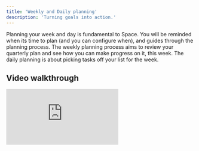 ```yaml
---
title: 'Weekly and Daily planning'
description: 'Turning goals into action.'
---
```


Planning your week and day is fundamental to Space. You will be reminded when its time to plan 
(and you can configure when), and guides through the planning process. The weekly planning process
aims to review your quarterly plan and see how you can make progress on it, this week.
The daily planning is about picking tasks off your list for the week.

## Video walkthrough

<Frame caption="Weekly and daily planning in Space">
<iframe
  className="w-full aspect-video rounded-xl"
  src="https://www.youtube.com/embed/limV2iJxc14"
  title="YouTube video player"
  frameBorder="0"
  allow="accelerometer; autoplay; clipboard-write; encrypted-media; gyroscope; picture-in-picture"
  allowFullScreen
  style={{ width: '100%', borderRadius: '0.5rem' }}
></iframe>
</Frame>
